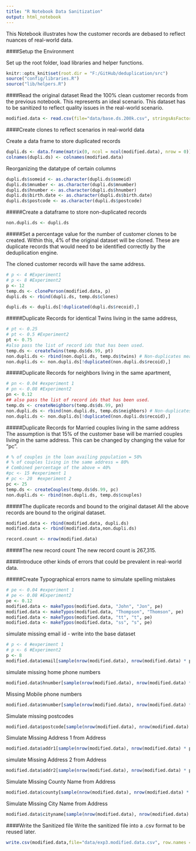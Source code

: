 ```yaml
---
title: "R Notebook Data Sanitization"
output: html_notebook
---
```


This Notebook illustrates how the customer records are debased to reflect nuances of real-world data.

####Setup the Environment

Set up the root folder, load libraries and helper functions.
```r
knitr::opts_knit$set(root.dir = "F:/GitHub/deduplication/src")
source("config/libraries.R")
source("lib/helpers.R")

```


####Read the original dataset
Read the 100% clean customer records from the previous notebook. This represents an ideal scenario.  This dataset has to be sanitized to reflect quality issues in the real-world scenario.

```r
modified.data <- read.csv(file="data/base.ds.200k.csv", stringsAsFactors = FALSE)

```

####Create clones to reflect scenarios in real-world data

Create a data frame to store duplicated records
```r
dupli.ds <- data.frame(matrix(0, ncol = ncol(modified.data), nrow = 0))
colnames(dupli.ds) <- colnames(modified.data)
```

Reorganizing the datatype of certain columns

```r
dupli.ds$someid <- as.character(dupli.ds$someid)
dupli.ds$mnumber <- as.character(dupli.ds$mnumber)
dupli.ds$hnumber <- as.character(dupli.ds$hnumber)
dupli.ds$birth.date <- as.character(dupli.ds$birth.date)
dupli.ds$postcode <- as.character(dupli.ds$postcode)
```


#####Create a dataframe to store non-duplicated records
```r
non.dupli.ds <- dupli.ds

```


#####Set a percentage value for the number of customer clones to be created.
Within this, 4% of the original dataset will be cloned.  These are duplicate records that would need to be identified correctly by the deduplication engine.

The cloned customer records will have the same address.
```r
# p <- 4 #Experiment1
# p <- 8 #Experiment2
p <- 12
temp.ds <- clonePerson(modified.data, p)
dupli.ds <- rbind(dupli.ds, temp.ds$clones)

dupli.ds <- dupli.ds[!duplicated(dupli.ds$recoid),]
```


#####Duplicate Records for identical Twins living in the same address,
```r
# pt <- 0.25
# pt <- 0.5 #Experiment2
pt <- 0.75
#also pass the list of record ids that has been used.
temp.ds <- createTwins(temp.ds$ds.99, pt)
non.dupli.ds <- rbind(non.dupli.ds, temp.ds$twins) # Non-duplicates means individual people
non.dupli.ds <- non.dupli.ds[!duplicated(non.dupli.ds$recoid),]

```



#####Duplicate Records for neighbors living in the same apartment,

```r
# pn <- 0.04 #experiment 1
# pn <- 0.08 #Experiment2
pn <- 0.12
## also pass the list of record ids that has been used.
temp.ds <- createNeighbors(temp.ds$ds.99, pn)
non.dupli.ds <- rbind(non.dupli.ds, temp.ds$neighbors) # Non-duplicates means individual people
non.dupli.ds <- non.dupli.ds[!duplicated(non.dupli.ds$recoid),]

```

#####Duplicate Records for Married couples living in the same address
The assumption is that 15% of the customer base will be married couples living in the same address.   This can be changed by changing the value for "pc".
```r
# % of couples in the loan availing population = 50%
# % of couples living in the same address = 80%
# Combined percentage of the above = 40%
#pc <- 15 #experiment 1
# pc <- 20  #experiment 2
pc <- 25
temp.ds <- createCouples(temp.ds$ds.99, pc)
non.dupli.ds <- rbind(non.dupli.ds, temp.ds$couples)

```

#####The duplicate records and bound to the original dataset
All the above records are bound to the original dataset.
```r
modified.data <- rbind(modified.data, dupli.ds)
modified.data <- rbind(modified.data,non.dupli.ds)

record.count <- nrow(modified.data)
```

#####The new record count
The new record count is 267,315. 

####Introduce other kinds of errors that could be prevalent in real-world data.


#####Create Typographical errors name to simulate spelling mistakes
```r
# pe <- 0.04 #experiment 1
# pe <- 0.08 #Experiment2
pe <- 0.12
modified.data <- makeTypos(modified.data, "John", "Jon", pe)
modified.data <- makeTypos(modified.data, "Thompson", "Thomson", pe)
modified.data <- makeTypos(modified.data, "tt", "t", pe)
modified.data <- makeTypos(modified.data, "ss", "s", pe)
```


simulate missing email id - write into the base dataset
```r
# p <- 4 #experiment 1
# p <- 6 #Experiment2
p <- 8
modified.data$email[sample(nrow(modified.data), nrow(modified.data) * p / 100)] <- ''

```

simulate missing home phone numbers
```r
modified.data$hnumber[sample(nrow(modified.data), nrow(modified.data) * p / 100)] <- ''

```

Missing Mobile phone numbers
```r
modified.data$mnumber[sample(nrow(modified.data), nrow(modified.data) * p / 100)] <- ''

```

Simulate missing postcodes
```r
modified.data$postcode[sample(nrow(modified.data), nrow(modified.data) * p / 100)] <- ''

```

Simulate Missing Address 1 from Address
```r
modified.data$addr1[sample(nrow(modified.data), nrow(modified.data) * p / 100)] <- ''

```

simulate Missing Address 2 from Address
```r
modified.data$addr2[sample(nrow(modified.data), nrow(modified.data) * p / 100)] <- ''

```

Simulate Missing County Name from Address
```r
modified.data$county[sample(nrow(modified.data), nrow(modified.data) * p / 100)] <- ''

```

Simulate Missing City Name from Address
```r
modified.data$cityname[sample(nrow(modified.data), nrow(modified.data) * p / 100)] <- ''

```

####Write the Sanitized file
Write the sanitized file into a .csv format to be reused later.  

```r
write.csv(modified.data,file="data/exp3.modified.data.csv", row.names = FALSE ,quote=c(1:15) )

```

